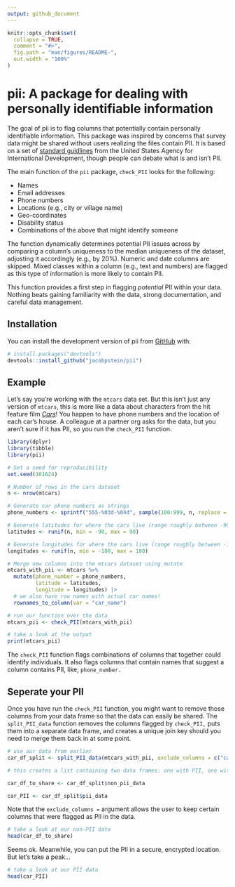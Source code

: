 ```yaml
---
output: github_document
---
```


<!-- README.md is generated from README.Rmd. Please edit that file -->

```r
knitr::opts_chunk$set(
  collapse = TRUE,
  comment = "#>",
  fig.path = "man/figures/README-",
  out.width = "100%"
)
```

# pii: A package for dealing with personally identifiable information

<!-- badges: start -->
<!-- badges: end -->

The goal of pii is to flag columns that potentially contain personally identifiable information. This package was inspired by concerns that survey data might be shared without users realizing the files contain PII. It is based on a set of [standard guidlines](https://www.usaid.gov/sites/default/files/2022-05/508saa.pdf) from the United States Agency for International Development, though people can debate what is and isn't PII. 

The main function of the `pii` package, `check_PII` looks for the following:

- Names
- Email addresses
- Phone numbers
- Locations (e.g., city or village name)
- Geo-coordinates
- Disability status
- Combinations of the above that might identify someone

The function dynamically determines potential PII issues across by comparing a column's uniqueness to the median uniqueness of the dataset, adjusting it accordingly (e.g., by 20%). Numeric and date columns are skipped. Mixed classes within a column (e.g., text and numbers) are flagged as this type of information is more likely to contain PII. 

This function provides a first step in flagging *potential* PII within your data. Nothing beats gaining familiarity with the data, strong documentation, and careful data management.  

## Installation

You can install the development version of pii from [GitHub](https://github.com/) with:

``` r
# install.packages("devtools")
devtools::install_github("jacobpstein/pii")
```

## Example

Let's say you're working with the `mtcars` data set. But this isn't just any version of `mtcars`, this is more like a data about characters from the hit feature film [*Cars*](https://cars.disney.com)! You happen to have phone numbers and the location of each car's house. A colleague at a partner org asks for the data, but you aren't sure if it has PII, so you run the `check_PII` function. 
```r

library(dplyr)
library(tibble)
library(pii)

# Set a seed for reproducibility
set.seed(101624)

# Number of rows in the cars dataset
n <- nrow(mtcars)

# Generate car phone numbers as strings
phone_numbers <- sprintf("555-%03d-%04d", sample(100:999, n, replace = TRUE), sample(1000:9999, n, replace = TRUE))

# Generate latitudes for where the cars live (range roughly between -90 and 90)
latitudes <- runif(n, min = -90, max = 90)

# Generate longitudes for where the cars live (range roughly between -180 and 180)
longitudes <- runif(n, min = -180, max = 180)

# Merge new columns into the mtcars dataset using mutate
mtcars_with_pii <- mtcars %>%
  mutate(phone_number = phone_numbers,
         latitude = latitudes,
         longitude = longitudes) |> 
  # we also have row names with actual car names!
  rownames_to_column(var = "car_name")

# run our function over the data
mtcars_pii <- check_PII(mtcars_with_pii)

# take a look at the output
print(mtcars_pii)

```

The `check_PII` function flags combinations of columns that together could identify individuals. It also flags columns that contain names that suggest a column contains PII, like, `phone_number.` 

## Seperate your PII

Once you have run the `check_PII` function, you might want to remove those columns from your data frame so that the data can easily be shared. The `split_PII_data` function removes the columns flagged by `check_PII,` puts them into a separate data frame, and creates a unique join key should you need to merge them back in at some point.

```r

# use our data from earlier
car_df_split <- split_PII_data(mtcars_with_pii, exclude_columns = c("car_name", "mpg", "cyl", "drat", "wt", "qsec", "vs", "am", "gear", "carb"))

# this creates a list containing two data frames: one with PII, one without

car_df_to_share <- car_df_split$non_pii_data

car_PII <- car_df_split$pii_data

```

Note that the `exclude_columns =` argument allows the user to keep certain columns that were flagged as PII in the data. 
```r

# take a look at our non-PII data
head(car_df_to_share)

```

Seems ok. Meanwhile, you can put the PII in a secure, encrypted location. But let's take a peak...
```r

# take a look at our PII data
head(car_PII)

```


